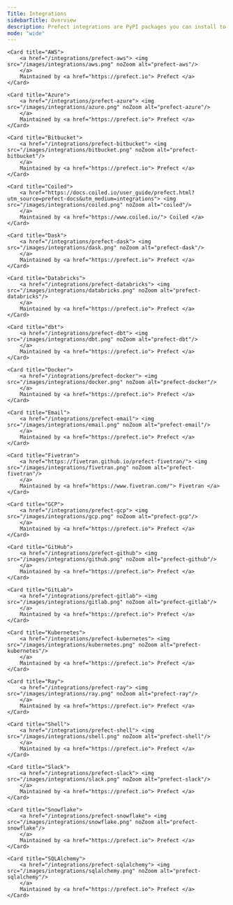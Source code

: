 ```yaml
---
Title: Integrations
sidebarTitle: Overview
description: Prefect integrations are PyPI packages you can install to help you build integrate your workflows with third parties.
mode: "wide"
---
```


<CardGroup cols={4}  className="text-center">

    <Card title="AWS">
        <a href="/integrations/prefect-aws"> <img src="/images/integrations/aws.png" noZoom alt="prefect-aws"/>
        </a>
        Maintained by <a href="https://prefect.io"> Prefect </a>
    </Card>

    <Card title="Azure">
        <a href="/integrations/prefect-azure"> <img src="/images/integrations/azure.png" noZoom alt="prefect-azure"/>
        </a>
        Maintained by <a href="https://prefect.io"> Prefect </a>
    </Card>

    <Card title="Bitbucket">
        <a href="/integrations/prefect-bitbucket"> <img src="/images/integrations/bitbucket.png" noZoom alt="prefect-bitbucket"/>
        </a>
        Maintained by <a href="https://prefect.io"> Prefect </a>
    </Card>

    <Card title="Coiled">
        <a href="https://docs.coiled.io/user_guide/prefect.html?utm_source=prefect-docs&utm_medium=integrations"> <img src="/images/integrations/coiled.png" noZoom alt="coiled"/>
        </a>
        Maintained by <a href="https://www.coiled.io/"> Coiled </a>
    </Card>

    <Card title="Dask">
        <a href="/integrations/prefect-dask"> <img src="/images/integrations/dask.png" noZoom alt="prefect-dask"/>
        </a>
        Maintained by <a href="https://prefect.io"> Prefect </a>
    </Card>

    <Card title="Databricks">
        <a href="/integrations/prefect-databricks"> <img src="/images/integrations/databricks.png" noZoom alt="prefect-databricks"/>
        </a>
        Maintained by <a href="https://prefect.io"> Prefect </a>
    </Card>

    <Card title="dbt">
        <a href="/integrations/prefect-dbt"> <img src="/images/integrations/dbt.png" noZoom alt="prefect-dbt"/>
        </a>
        Maintained by <a href="https://prefect.io"> Prefect </a>
    </Card>

    <Card title="Docker">
        <a href="/integrations/prefect-docker"> <img src="/images/integrations/docker.png" noZoom alt="prefect-docker"/>
        </a>
        Maintained by <a href="https://prefect.io"> Prefect </a>
    </Card>

    <Card title="Email">
        <a href="/integrations/prefect-email"> <img src="/images/integrations/email.png" noZoom alt="prefect-email"/>
        </a>
        Maintained by <a href="https://prefect.io"> Prefect </a>
    </Card>

    <Card title="Fivetran">
        <a href="https://fivetran.github.io/prefect-fivetran/"> <img src="/images/integrations/fivetran.png" noZoom alt="prefect-fivetran"/>
        </a>
        Maintained by <a href="https://www.fivetran.com/"> Fivetran </a>
    </Card>

    <Card title="GCP">
        <a href="/integrations/prefect-gcp"> <img src="/images/integrations/gcp.png" noZoom alt="prefect-gcp"/>
        </a>
        Maintained by <a href="https://prefect.io"> Prefect </a>
    </Card>

    <Card title="GitHub">
        <a href="/integrations/prefect-github"> <img src="/images/integrations/github.png" noZoom alt="prefect-github"/>
        </a>
        Maintained by <a href="https://prefect.io"> Prefect </a>
    </Card>

    <Card title="GitLab">
        <a href="/integrations/prefect-gitlab"> <img src="/images/integrations/gitlab.png" noZoom alt="prefect-gitlab"/>
        </a>
        Maintained by <a href="https://prefect.io"> Prefect </a>
    </Card>

    <Card title="Kubernetes">
        <a href="/integrations/prefect-kubernetes"> <img src="/images/integrations/kubernetes.png" noZoom alt="prefect-kubernetes"/>
        </a>
        Maintained by <a href="https://prefect.io"> Prefect </a>
    </Card>

    <Card title="Ray">
        <a href="/integrations/prefect-ray"> <img src="/images/integrations/ray.png" noZoom alt="prefect-ray"/>
        </a>
        Maintained by <a href="https://prefect.io"> Prefect </a>
    </Card>

    <Card title="Shell">
        <a href="/integrations/prefect-shell"> <img src="/images/integrations/shell.png" noZoom alt="prefect-shell"/>
        </a>
        Maintained by <a href="https://prefect.io"> Prefect </a>
    </Card>

    <Card title="Slack">
        <a href="/integrations/prefect-slack"> <img src="/images/integrations/slack.png" noZoom alt="prefect-slack"/>
        </a>
        Maintained by <a href="https://prefect.io"> Prefect </a>
    </Card>

    <Card title="Snowflake">
        <a href="/integrations/prefect-snowflake"> <img src="/images/integrations/snowflake.png" noZoom alt="prefect-snowflake"/>
        </a>
        Maintained by <a href="https://prefect.io"> Prefect </a>
    </Card>

    <Card title="SQLAlchemy">
        <a href="/integrations/prefect-sqlalchemy"> <img src="/images/integrations/sqlalchemy.png" noZoom alt="prefect-sqlalchemy"/>
        </a>
        Maintained by <a href="https://prefect.io"> Prefect </a>
    </Card>

</CardGroup>
